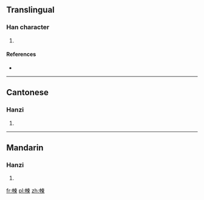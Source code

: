 ==Translingual==

===Han character===
{{Han char|rn=73|rad=曰|as=10|sn=14|four=5509<sub>6</sub>|canj=中中木田火 (LLDWF)|ids=⿰[[申]][[柬]]}}

# {{defn|Han|sort=曰10}}

====References====
* {{Han ref|kx=0504.020|dkj=14310|dj=0879.010|hdz=42549.100|uh=6704|ud=26372|bh=E1FA|bd=57850}}

----

==Cantonese==

===Hanzi===
{{yue-hanzi|jyut=[[jan5]]|y=yan5}}

# {{defn|lang=yue|sort=曰10}}

----

==Mandarin==

===Hanzi===
{{cmn-hanzi|pin=[[yǐn]] ([[yin3]])|wg=yin<sup>3</sup>}}

# {{defn|lang=cmn|sort=曰10}}

[[fr:朄]]
[[pl:朄]]
[[zh:朄]]
